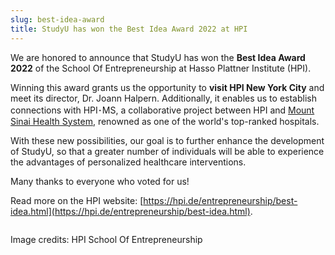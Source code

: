 ```yaml
---
slug: best-idea-award
title: StudyU has won the Best Idea Award 2022 at HPI
---
```



We are honored to announce that StudyU has won the <b>Best Idea Award 2022</b> of the School Of Entrepreneurship at
Hasso Plattner Institute (HPI).

Winning this award grants us the opportunity to <b>visit HPI New York City</b> and meet its director,
Dr. Joann Halpern. Additionally, it enables us to establish connections with HPI･MS, a collaborative
project between HPI and [Mount Sinai Health System](https://www.mountsinai.org/), renowned as one of the world's top-ranked hospitals.

With these new possibilities, our goal is to further enhance the development of StudyU, so that a
greater number of individuals will be able to experience the advantages of personalized healthcare interventions.

Many thanks to everyone who voted for us!

Read more on the HPI website: [https://hpi.de/entrepreneurship/best-idea.html](https://hpi.de/entrepreneurship/best-idea.html).

<CaptionWrapper caption="The winning team StudyU with Pauline Gieseler und Johannes Vedder (middle)">
<Image img={thumbnail} alt=""/>
</CaptionWrapper>

Image credits: HPI School Of Entrepreneurship